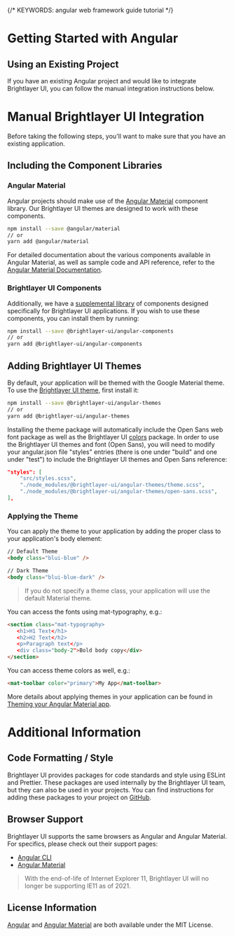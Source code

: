 
{/* KEYWORDS: angular web framework guide tutorial */}

# Getting Started with Angular

## Using an Existing Project

If you have an existing Angular project and would like to integrate Brightlayer UI, you can follow the manual integration instructions below.

<Divider />

# Manual Brightlayer UI Integration

Before taking the following steps, you'll want to make sure that you have an existing application.

## Including the Component Libraries

### Angular Material

Angular projects should make use of the [Angular Material](https://material.angular.io/) component library. Our Brightlayer UI themes are designed to work with these components.

```sh
npm install --save @angular/material
// or
yarn add @angular/material
```

For detailed documentation about the various components available in Angular Material, as well as sample code and API reference, refer to the [Angular Material Documentation](https://material.angular.io/components/).

### Brightlayer UI Components

Additionally, we have a [supplemental library](/development/components) of components designed specifically for Brightlayer UI applications. If you wish to use these components, you can install them by running:

```sh
npm install --save @brightlayer-ui/angular-components
// or
yarn add @brightlayer-ui/angular-components
```

## Adding Brightlayer UI Themes

By default, your application will be themed with the Google Material theme. To use the [Brightlayer UI theme](https://www.npmjs.com/package/@brightlayer-ui/angular-themes), first install it:

```sh
npm install --save @brightlayer-ui/angular-themes
// or
yarn add @brightlayer-ui/angular-themes
```

Installing the theme package will automatically include the Open Sans web font package as well as the Brightlayer UI [colors](https://www.npmjs.com/package/@brightlayer-ui/colors) package. In order to use the Brightlayer UI themes and font (Open Sans), you will need to modify your angular.json file "styles" entries (there is one under "build" and one under "test") to include the Brightlayer UI themes and Open Sans reference:

```json
"styles": [
    "src/styles.scss",
    "./node_modules/@brightlayer-ui/angular-themes/theme.scss",
    "./node_modules/@brightlayer-ui/angular-themes/open-sans.scss",
],
```

### Applying the Theme

You can apply the theme to your application by adding the proper class to your application's body element:

```html
// Default Theme
<body class="blui-blue" />

// Dark Theme
<body class="blui-blue-dark" />
```

> If you do not specify a theme class, your application will use the default Material theme.

You can access the fonts using mat-typography, e.g.:

```html
<section class="mat-typography>
   <h1>H1 Text</h1>
   <h2>H2 Text</h2>
   <p>Paragraph text</p>
   <div class="body-2">Bold body copy</div>
</section>
```

You can access theme colors as well, e.g.:

```html
<mat-toolbar color="primary">My App</mat-toolbar>
```

More details about applying themes in your application can be found in [Theming your Angular Material app](https://material.angular.io/guide/theming).

<Divider />

# Additional Information

## Code Formatting / Style

Brightlayer UI provides packages for code standards and style using ESLint and Prettier. These packages are used internally by the Brightlayer UI team, but they can also be used in your projects. You can find instructions for adding these packages to your project on [GitHub](https://github.com/etn-ccis/blui-code-standards).

## Browser Support

Brightlayer UI supports the same browsers as Angular and Angular Material. For specifics, please check out their support pages:

-   [Angular CLI](https://angular.io/guide/browser-support)
-   [Angular Material](https://github.com/angular/material2#browser-and-screen-reader-support)

> With the end-of-life of Internet Explorer 11, Brightlayer UI will no longer be supporting IE11 as of 2021.

## License Information

[Angular](https://github.com/angular/angular/blob/master/LICENSE) and [Angular Material](https://github.com/angular/material2/blob/master/LICENSE) are both available under the MIT License.
